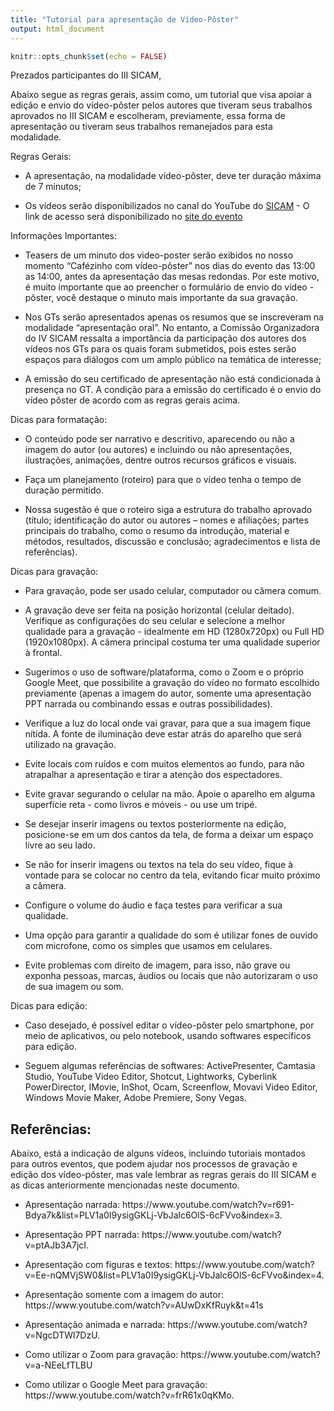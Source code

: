 ```yaml
---
title: "Tutorial para apresentação de Vídeo-Pôster"
output: html_document
---
```


```r
knitr::opts_chunk$set(echo = FALSE)
```

<link rel="stylesheet" href="https://cdn.jsdelivr.net/gh/jpswalsh/academicons@1/css/academicons.min.css">


Prezados participantes do III SICAM, 

Abaixo segue as regras gerais, assim como, um tutorial que visa apoiar a edição e envio do vídeo-pôster pelos autores que tiveram seus trabalhos aprovados no III SICAM e escolheram, previamente, essa forma de apresentação ou tiveram seus trabalhos remanejados para esta modalidade.

Regras Gerais:

- A apresentação, na modalidade vídeo-pôster, deve ter duração máxima de 7 minutos; 

 
- Os vídeos serão disponibilizados no canal do YouTube do [SICAM](https://www.youtube.com/channel/UCHzIFGixQBeL2zvAdo35O7A) - O link de acesso será disponibilizado no [site do evento](https://sicam.com.br/) 

Informações Importantes: 

- Teasers de um minuto dos video-poster serão exibidos no nosso momento “Cafézinho com vídeo-pôster” nos dias do evento das 13:00 as 14:00, antes da apresentação das mesas redondas. Por este motivo, é muito importante que ao preencher o formulário de envio do vídeo - pôster, você destaque o minuto mais importante da sua gravação. 

- Nos GTs serão apresentados apenas os resumos que se inscreveram na modalidade “apresentação oral”. No entanto, a Comissão Organizadora do IV SICAM ressalta a importância da participação dos autores dos vídeos nos GTs para os quais foram submetidos, pois estes serão espaços para diálogos com um amplo público na temática de interesse; 

- A  emissão do seu certificado de apresentação não está condicionada à presença no GT. A condição para a emissão do certificado é o envio do vídeo pôster de acordo com as regras gerais acima. 



Dicas para formatação: 

- O conteúdo pode ser narrativo e descritivo, aparecendo ou não a imagem do autor (ou autores) e incluindo ou não apresentações, ilustrações, animações, dentre outros recursos gráficos e visuais.


- Faça um planejamento (roteiro) para que o vídeo tenha o tempo de duração permitido.

- Nossa sugestão é que o roteiro siga a estrutura do trabalho aprovado (título; identificação do autor ou autores – nomes e afiliações; partes principais do trabalho, como o resumo da introdução, material e métodos, resultados, discussão e conclusão; agradecimentos e lista de referências).

Dicas para gravação:

- Para gravação, pode ser usado celular, computador ou câmera comum. 

- A gravação deve ser feita na posição horizontal (celular deitado). Verifique as configurações do seu celular e selecione a melhor qualidade para a gravação - idealmente em HD (1280x720px) ou Full HD (1920x1080px). A câmera principal costuma ter uma qualidade superior à frontal.

- Sugerimos o uso de software/plataforma, como o Zoom e o próprio Google Meet, que possibilite a gravação do vídeo no formato escolhido previamente (apenas a imagem do autor, somente uma apresentação PPT narrada ou combinando essas e outras possibilidades).

- Verifique a luz do local onde vai gravar, para que a sua imagem fique nítida. A fonte de iluminação deve estar atrás do aparelho que será utilizado na gravação. 

- Evite locais com ruídos e com muitos elementos ao fundo, para não atrapalhar a apresentação e tirar a atenção dos espectadores.

- Evite gravar segurando o celular na mão. Apoie o aparelho em alguma superfície reta - como livros e móveis - ou use um tripé.

- Se desejar inserir imagens ou textos posteriormente na edição, posicione-se em um dos cantos da tela, de forma a deixar um espaço livre ao seu lado. 

- Se não for inserir imagens ou textos na tela do seu vídeo, fique à vontade para se colocar no centro da tela, evitando ficar muito próximo a câmera.

- Configure o volume do áudio e faça testes para verificar a sua qualidade.

- Uma opção para garantir a qualidade do som é utilizar fones de ouvido com microfone, como os simples que usamos em celulares.

- Evite problemas com direito de imagem, para isso, não grave ou exponha pessoas, marcas, áudios ou locais que não autorizaram o uso de sua imagem ou som.

Dicas para edição:

- Caso desejado, é possível editar o vídeo-pôster pelo smartphone, por meio de aplicativos, ou pelo notebook, usando softwares específicos para edição. 

- Seguem algumas referências de softwares: ActivePresenter, Camtasia Studio, YouTube Video Editor, Shotcut, Lightworks, Cyberlink PowerDirector, IMovie, InShot, Ocam, Screenflow, Movavi Video Editor, Windows Movie Maker, Adobe Premiere, Sony Vegas.

## Referências:

Abaixo, está a indicação de alguns vídeos, incluindo tutoriais montados para outros eventos, que podem ajudar nos processos de gravação e edição dos vídeo-pôster, mas vale lembrar as regras gerais do III SICAM e as dicas anteriormente mencionadas neste documento.

- Apresentação narrada: https://www.youtube.com/watch?v=r691-Bdya7k&list=PLV1a0I9ysigGKLj-VbJalc6OlS-6cFVvo&index=3.

- Apresentação PPT narrada: https://www.youtube.com/watch?v=ptAJb3A7jcI.

- Apresentação com figuras e textos: https://www.youtube.com/watch?v=Ee-nQMVjSW0&list=PLV1a0I9ysigGKLj-VbJalc6OlS-6cFVvo&index=4.

- Apresentação somente com a imagem do autor: https://www.youtube.com/watch?v=AUwDxKfRuyk&t=41s

- Apresentação animada e narrada: https://www.youtube.com/watch?v=NgcDTWl7DzU.

- Como utilizar o Zoom para gravação:  https://www.youtube.com/watch?v=a-NEeLfTLBU

- Como utilizar o Google Meet para gravação: https://www.youtube.com/watch?v=frR61x0qKMo.

